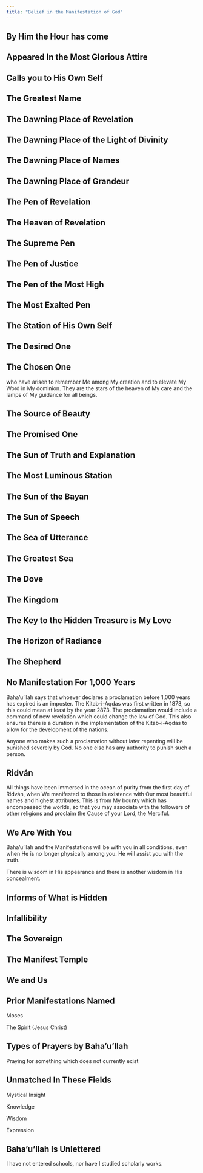 ```yaml
---
title: "Belief in the Manifestation of God"
---
```


## By Him the Hour has come

## Appeared In the Most Glorious Attire

## Calls you to His Own Self

## The Greatest Name

## The Dawning Place of Revelation

## The Dawning Place of the Light of Divinity

## The Dawning Place of Names

## The Dawning Place of Grandeur

## The Pen of Revelation

## The Heaven of Revelation

## The Supreme Pen

## The Pen of Justice

## The Pen of the Most High

## The Most Exalted Pen

## The Station of His Own Self

## The Desired One

## The Chosen One

who have arisen to remember Me among My creation and to elevate My Word in My dominion. They are the stars of the heaven of My care and the lamps of My guidance for all beings.

## The Source of Beauty

## The Promised One

## The Sun of Truth and Explanation

## The Most Luminous Station

## The Sun of the Bayan

## The Sun of Speech

## The Sea of Utterance

## The Greatest Sea

## The Dove

## The Kingdom

## The Key to the Hidden Treasure is My Love

## The Horizon of Radiance

## The Shepherd

## No Manifestation For 1,000 Years

Baha'u'llah says that whoever declares a proclamation before 1,000 years has expired is an imposter. The Kitab-i-Aqdas was first written in 1873, so this could mean at least by the year 2873. The proclamation would include a command of new revelation which could change the law of God. This also ensures there is a duration in the implementation of the Kitab-i-Aqdas to allow for the development of the nations.

Anyone who makes such a proclamation without later repenting will be punished severely by God. No one else has any authority to punish such a person.

## Ridván

All things have been immersed in the ocean of purity from the first day of Ridván, when We manifested to those in existence with Our most beautiful names and highest attributes. This is from My bounty which has encompassed the worlds, so that you may associate with the followers of other religions and proclaim the Cause of your Lord, the Merciful.

## We Are With You

Baha'u'llah and the Manifestations will be with you in all conditions, even when He is no longer physically among you. He will assist you with the truth.

There is wisdom in His appearance and there is another wisdom in His concealment.

## Informs of What is Hidden

## Infallibility

## The Sovereign

## The Manifest Temple

## We and Us

## Prior Manifestations Named

Moses

The Spirit (Jesus Christ)

## Types of Prayers by Baha'u'llah

Praying for something which does not currently exist

## Unmatched In These Fields

Mystical Insight

Knowledge

Wisdom

Expression

## Baha'u'llah Is Unlettered

I have not entered schools, nor have I studied scholarly works.
